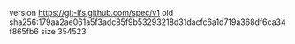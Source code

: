 version https://git-lfs.github.com/spec/v1
oid sha256:179aa2ae061a5f3adc85f9b53293218d31dacfc6a1d719a368df6ca34f865fb6
size 354523
